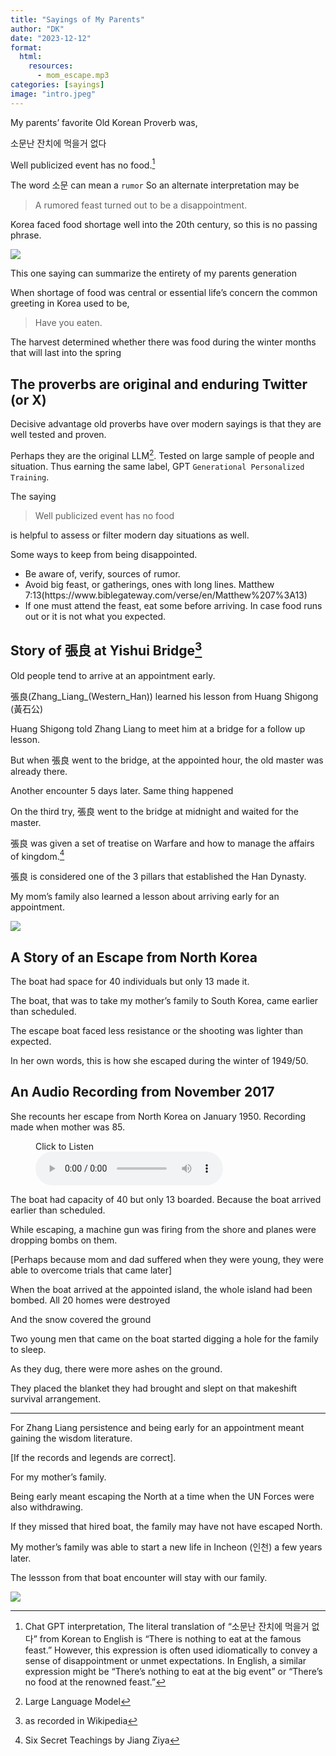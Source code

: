 ```yaml
---
title: "Sayings of My Parents"
author: "DK"
date: "2023-12-12"
format:
  html:
    resources:
      - mom_escape.mp3
categories: [sayings]
image: "intro.jpeg"
---
```


My parents’ favorite Old Korean Proverb was,

소문난 잔치에 먹을거 없다

Well publicized event has no food.^[Chat GPT interpretation, The literal translation of "소문난 잔치에 먹을거 없다" from Korean to English is "There is nothing to eat at the famous feast." However, this expression is often used idiomatically to convey a sense of disappointment or unmet expectations. In English, a similar expression might be "There's nothing to eat at the big event" or "There's no food at the renowned feast."]

The word 소문 can mean a `rumor`
So an alternate interpretation may be

> A rumored feast turned out to be a disappointment.

Korea faced food shortage well into the 20th century, so this is no passing phrase.

![](main.jpeg)

This one saying can summarize the entirety of my parents generation

When shortage of food was central or essential life's concern the common greeting in Korea used to be, 

> Have you eaten. 

The harvest determined whether there was food during the winter months that will last into the spring

## The proverbs are original and enduring Twitter (or X)

Decisive advantage old proverbs have over modern sayings is that they are well tested and proven.

Perhaps they are the original LLM^[Large Language Model].
Tested on large sample of people and situation.
Thus earning the same label, GPT
`Generational Personalized Training`.

The saying

> Well publicized event has no food

is helpful to assess or filter modern day situations as well.

Some ways to keep from being disappointed.

- Be aware of, verify, sources of rumor.
- Avoid big feast, or gatherings, ones with long lines. Matthew 7:13(https://www.biblegateway.com/verse/en/Matthew%207%3A13)
- If one must attend the feast, eat some before arriving.  In case food runs out or it is not what you expected.

## Story of 張良 at Yishui Bridge^[as recorded in Wikipedia]

Old people tend to arrive at an appointment early.

張良(Zhang_Liang_(Western_Han)) learned his lesson from Huang Shigong (黃石公)

Huang Shigong told Zhang Liang to meet him at a bridge for a follow up lesson.

But when 張良 went to the bridge, at the appointed hour, the old master was already there.

Another encounter 5 days later.
Same thing happened

On the third try, 張良 went to the bridge at midnight and waited for the master.

張良 was given a set of treatise on Warfare and how to manage the affairs of kingdom.^[Six Secret Teachings by Jiang Ziya]

張良 is considered one of the 3 pillars that established the Han Dynasty.

My mom's family also learned a lesson about arriving early for an appointment.

![](main2.jpeg)

## A Story of an Escape from North Korea

The boat had space for 40 individuals but only 13 made it.

The boat, that was to take my mother's family to South Korea, came earlier than scheduled. 

The escape boat faced less resistance or the shooting was lighter than expected.

In her own words, this is how she escaped during the winter of 1949/50.

## An Audio Recording from November 2017

She recounts her escape from North Korea on January 1950. Recording made when mother was 85.  

<figure>
<figcaption>Click to Listen</figcaption>
<audio controls src="mom_escape.mp3">
Your browser does not support the <code>audio</code> element.
</audio>
</figure>

The boat had capacity of 40 but only 13 boarded.
Because the boat arrived earlier than scheduled.

While escaping, a machine gun was firing from the shore and planes were dropping bombs on them.

[Perhaps because mom and dad suffered when they were young, they were able to overcome trials that came later]

When the boat arrived at the appointed island, the whole island had been bombed.  All 20 homes were destroyed  

And the snow covered the ground

Two young men that came on the boat started digging a hole for the family to sleep.

As they dug, there were more ashes on the ground.

They placed the blanket they had brought and slept on that makeshift survival arrangement.

---

For Zhang Liang persistence and being early for an appointment meant gaining the wisdom literature. 

[If the records and legends are correct].

For my mother's family.  

Being early meant escaping the North at a time when the UN Forces were also withdrawing.

If they missed that hired boat, the family may have not have escaped North.

My mother's family was able to start a new life in Incheon (인천) a few years later.

The lessson from that boat encounter will stay with our family.

![](main3.jpeg)
